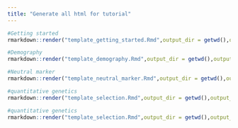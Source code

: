 ```yaml
---
title: "Generate all html for tutorial"
---
```




```r
#Getting started
rmarkdown::render("template_getting_started.Rmd",output_dir = getwd(),output_file = "getting_started.html",output_format = rmarkdown::html_document(css="files/style.css",includes = rmarkdown::includes(before_body = "header.html"),self_contained = FALSE,theme = NULL))

#Demography
rmarkdown::render("template_demography.Rmd",output_dir = getwd(),output_file = "demography.html",output_format = rmarkdown::html_document(css="files/style.css",includes = rmarkdown::includes(before_body = "header.html"),self_contained = FALSE,theme = NULL))

#Neutral marker
rmarkdown::render("template_neutral_marker.Rmd",output_dir = getwd(),output_file = "neutral_marker.html",output_format = rmarkdown::html_document(css="files/style.css",includes = rmarkdown::includes(before_body = "header.html"),self_contained = FALSE,theme = NULL))

#quantitative genetics
rmarkdown::render("template_selection.Rmd",output_dir = getwd(),output_file = "selection.html",output_format = rmarkdown::html_document(css="files/style.css",includes = rmarkdown::includes(before_body = "header.html"),self_contained = FALSE,theme = NULL))
```




```r
#quantitative genetics
rmarkdown::render("template_selection.Rmd",output_dir = getwd(),output_file = "selection.html",output_format = rmarkdown::html_document(css="files/style.css",includes = rmarkdown::includes(before_body = "header.html"),self_contained = FALSE,theme = NULL))
```

